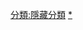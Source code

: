 {{Hiddencat}}
{{Stub Category|article=[[普世聖公宗|普世聖公宗]]|newstub=聖公宗小作品|category=基督教小作品}}
[[分類:隱藏分類|分類:隱藏分類]]
[[分類:聖公宗|*]]
